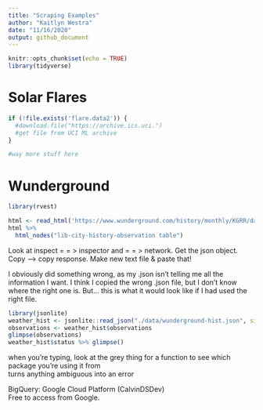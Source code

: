 ```yaml
---
title: "Scraping Examples"
author: "Kaitlyn Westra"
date: "11/16/2020"
output: github_document
---
```


```r
knitr::opts_chunk$set(echo = TRUE)
library(tidyverse)
```

# Solar Flares

```r
if (!file.exists('flare.data2')) {
  #download.file("https://archive.ics.uci.")
  #get file from UCI ML archive
}
```

```r
#way more stuff here
```




# Wunderground

```r
library(rvest)
```

```r
html <- read_html('https://www.wunderground.com/history/monthly/KGRR/date/2020-11')
html %>%
  html_nodes("lib-city-history-observation table")
```

Look at inspect = = > inspector and = = > network.
Get the json object.
Copy --> copy response.
Make new text file & paste that!

I obviously did something wrong, as my .json isn't telling me all the information I want. I think I copied the wrong .json file, but I don't know where the right one is. But... this is what it would look like if I had used the right file.

```r
library(jsonlite)
weather_hist <- jsonlite::read_json("./data/wunderground-hist.json", simplifyVector = TRUE)
observations <- weather_hist$observations
glimpse(observations)
weather_hist$status %>% glimpse()
```

when you're typing, look at the grey thing for a function to see which package you're using it from  
turns anything ambiguous into an error


BigQuery: Google Cloud Platform (CalvinDSDev)  
Free to access from Google.

